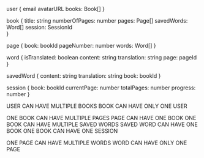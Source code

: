 user {
    email
    avatarURL
    books: Book[]
}

book {
    title: string
    numberOfPages: number
    pages: Page[]
    savedWords: Word[]
    session: SessionId   
}

page {
    book: bookId
    pageNumber: number
    words: Word[]
}

word {
   isTranslated: boolean
   content: string
   translation: string
   page: pageId 
}

savedWord {
    content: string
    translation: string
    book: bookId
}

session {
    book: bookId
    currentPage: number
    totalPages: number
    progress: number
}


USER CAN HAVE MULTIPLE BOOKS
BOOK CAN HAVE ONLY ONE USER


ONE BOOK CAN HAVE MULTIPLE PAGES
PAGE CAN HAVE ONE BOOK
ONE BOOK CAN HAVE MULTIPLE SAVED WORDS
SAVED WORD CAN HAVE ONE BOOK
ONE BOOK CAN HAVE ONE SESSION

ONE PAGE CAN HAVE MULTIPLE WORDS
WORD CAN HAVE ONLY ONE PAGE

